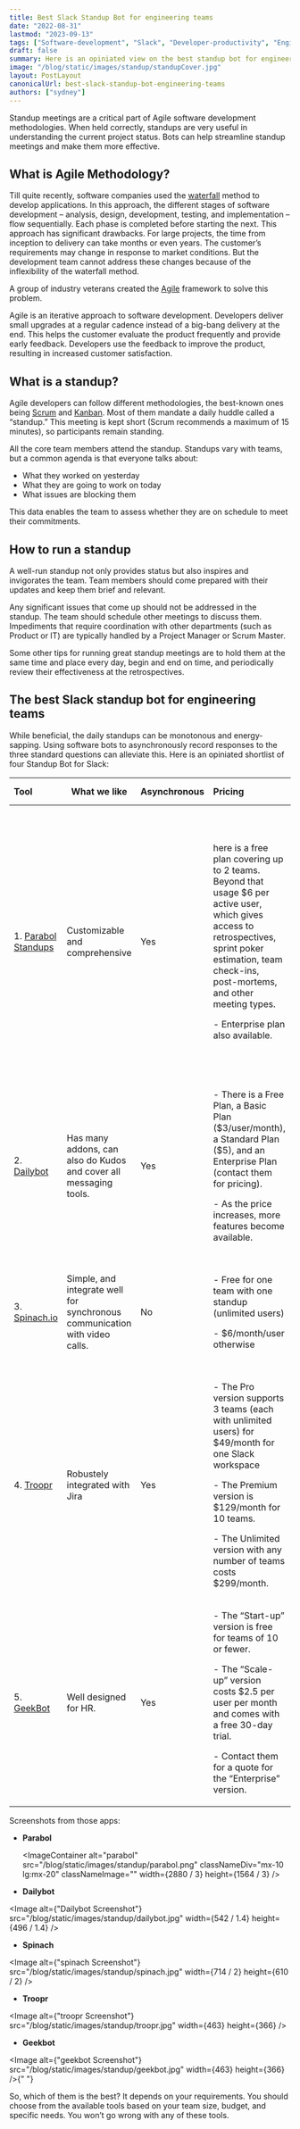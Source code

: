 ```yaml
---
title: Best Slack Standup Bot for engineering teams
date: "2022-08-31"
lastmod: "2023-09-13"
tags: ["Software-development", "Slack", "Developer-productivity", "Engineering-manager"]
draft: false
summary: Here is an opiniated view on the best standup bot for engineering teams. We've compared them in a table for you to see.
image: "/blog/static/images/standup/standupCover.jpg"
layout: PostLayout
canonicalUrl: best-slack-standup-bot-engineering-teams
authors: ["sydney"]
---
```


Standup meetings are a critical part of Agile software development methodologies. When held correctly, standups are very useful in understanding the current project status. Bots can help streamline standup meetings and make them more effective.

## What is Agile Methodology?

Till quite recently, software companies used the [waterfall](https://www.oxagile.com/article/the-waterfall-model/) method to develop applications. In this approach, the different stages of software development – analysis, design, development, testing, and implementation – flow sequentially. Each phase is completed before starting the next. This approach has significant drawbacks. For large projects, the time from inception to delivery can take months or even years. The customer’s requirements may change in response to market conditions. But the development team cannot address these changes because of the inflexibility of the waterfall method.

A group of industry veterans created the [Agile](https://www.agilealliance.org/agile101/) framework to solve this problem.

Agile is an iterative approach to software development. Developers deliver small upgrades at a regular cadence instead of a big-bang delivery at the end. This helps the customer evaluate the product frequently and provide early feedback. Developers use the feedback to improve the product, resulting in increased customer satisfaction.

## What is a standup?

Agile developers can follow different methodologies, the best-known ones being [Scrum](https://www.scrum.org/) and [Kanban](https://www.infoq.com/minibooks/priming-kanban-jesper-boeg/). Most of them mandate a daily huddle called a “standup.” This meeting is kept short (Scrum recommends a maximum of 15 minutes), so participants remain standing.

All the core team members attend the standup. Standups vary with teams, but a common agenda is that everyone talks about:

- What they worked on yesterday
- What they are going to work on today
- What issues are blocking them

This data enables the team to assess whether they are on schedule to meet their commitments.

## How to run a standup

A well-run standup not only provides status but also inspires and invigorates the team. Team members should come prepared with their updates and keep them brief and relevant.

Any significant issues that come up should not be addressed in the standup. The team should schedule other meetings to discuss them. Impediments that require coordination with other departments (such as Product or IT) are typically handled by a Project Manager or Scrum Master.

Some other tips for running great standup meetings are to hold them at the same time and place every day, begin and end on time, and periodically review their effectiveness at the retrospectives.

## The best Slack standup bot for engineering teams

While beneficial, the daily standups can be monotonous and energy-sapping. Using software bots to asynchronously record responses to the three standard questions can alleviate this. Here is an opiniated shortlist of four Standup Bot for Slack:

| **Tool**                                                                                                   | **What we like**                                                           | **Asynchronous** | **Pricing**                                                                                                                                                                                                                                                     | **Top 3 features**                                                                                                                                                                                                                                            | **API**                                                                       |
| :--------------------------------------------------------------------------------------------------------- | -------------------------------------------------------------------------- | :--------------- | :-------------------------------------------------------------------------------------------------------------------------------------------------------------------------------------------------------------------------------------------------------------- | :------------------------------------------------------------------------------------------------------------------------------------------------------------------------------------------------------------------------------------------------------------ | :---------------------------------------------------------------------------- |
| 1. <a target="_blank" rel="" href="https://www.parabol.co/agile/online-standup-tool/">Parabol Standups</a> | Customizable and comprehensive                                             | Yes              | <p>here is a free plan covering up to 2 teams. Beyond that usage $6 per active user, which gives access to retrospectives, sprint poker estimation, team check-ins, post-mortems, and other meeting types. </p><p></p><p>- Enterprise plan also available. </p> | <p>- Review updates on a single page without clutter of multiple Slack threads</p><p></p><p>- Customizable standup prompts + library of templates</p><p></p><p>- Bundled activities like retrospectives and sprint poker estimation included in free tier</p> | No.                                                                           |
| 2. <a target="_blank" rel="noopener noreferrer nofollow" href="https://www.dailybot.com/">Dailybot</a>     | Has many addons, can also do Kudos and cover all messaging tools.          | Yes              | <p>- There is a Free Plan, a Basic Plan (\$3/user/month), a Standard Plan (\$5), and an Enterprise Plan (contact them for pricing).</p><p></p><p>- As the price increases, more features become available. </p>                                                 | <p>- Custom templates</p><p></p><p>- Anonymous check-ins</p><p></p><p>- Advanced Kudos</p>                                                                                                                                                                    | [Available](https://www.dailybot.com/docs) for Standard and Enterprise users. |
| 3. <a target="_blank" rel="noopener noreferrer nofollow" href="https://spinach.io/">Spinach.io</a>         | Simple, and integrate well for synchronous communication with video calls. | No               | <p>- Free for one team with one standup (unlimited users)</p><p></p><p>- \$6/month/user otherwise</p>                                                                                                                                                           | <p>- Supports live and async standups</p><p></p><p>- Provides clear updates</p><p></p><p>- Increases accountability</p>                                                                                                                                       | No                                                                            |
| 4. <a target="_blank" rel="noopener noreferrer nofollow" href="https://www.troopr.ai/">Troopr</a>          | Robustely integrated with Jira                                             | Yes              | <p>- The Pro version supports 3 teams (each with unlimited users) for \$49/month for one Slack workspace</p><p>- The Premium version is \$129/month for 10 teams.</p><p></p><p>- The Unlimited version with any number of teams costs \$299/month.</p>          | <p>- Built-in templates for all scrum activities</p><p></p><p>- Automated reports and insights</p><p></p><p>- Deep Jira integration</p>                                                                                                                       | No                                                                            |
| 5. <a target="_blank" rel="noopener noreferrer nofollow" href="https://geekbot.com/">GeekBot</a>           | Well designed for HR.                                                      | Yes              | <p>- The “Start-up” version is free for teams of 10 or fewer.</p><p></p><p>- The “Scale-up” version costs \$2.5 per user per month and comes with a free 30-day trial.</p><p></p><p>- Contact them for a quote for the “Enterprise” version.</p><p></p>         | <p>- Activity viewer</p><p></p><p>- Team happiness</p><p></p><p>- Available templates</p>                                                                                                                                                                     | Yes                                                                           |

Screenshots from those apps:

- **Parabol**

  <ImageContainer
    alt="parabol"
    src="/blog/static/images/standup/parabol.png"
    classNameDiv="mx-10 lg:mx-20"
    classNameImage=""
    width={2880 / 3}
    height={1564 / 3}
  />

- **Dailybot**

<Image
  alt={"Dailybot Screenshot"}
  src="/blog/static/images/standup/dailybot.jpg"
  width={542 / 1.4}
  height={496 / 1.4}
/>
- **Spinach**

<Image
  alt={"spinach Screenshot"}
  src="/blog/static/images/standup/spinach.jpg"
  width={714 / 2}
  height={610 / 2}
/>
- **Troopr**

<Image
  alt={"troopr Screenshot"}
  src="/blog/static/images/standup/troopr.jpg"
  width={463}
  height={366}
/>
- **Geekbot**

<Image
  alt={"geekbot Screenshot"}
  src="/blog/static/images/standup/geekbot.jpg"
  width={463}
  height={366}
/>{" "}

So, which of them is the best? It depends on your requirements. You should choose from the available tools based on your team size, budget, and specific needs. You won’t go wrong with any of these tools.
